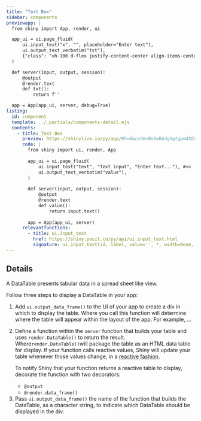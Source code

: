 ```yaml
---
title: "Text Box"
sidebar: components 
previewapp: |
  from shiny import App, render, ui

  app_ui = ui.page_fluid(
      ui.input_text("x", "", placeholder="Enter text"),
      ui.output_text_verbatim("txt"),
      {"class": "vh-100 d-flex justify-content-center align-items-center px-4"}
  )

  def server(input, output, session):
      @output
      @render.text
      def txt():
          return f''

  app = App(app_ui, server, debug=True)
listing:
  id: component
  template: ../_partials/components-detail.ejs
  contents:
    - title: Text Box
      preview: https://shinylive.io/py/app/#h=0&code=NobwRAdghgtgpmAXGKAHVA6VBPMAaMAYwHsIAXOcpMAMwCdiYACAZwAsBLCbJjmVYnTJMArhzxM6lACZw6EgILoAOhFVpUAfTFMAvKI5YoAcziaaAGzHSAFKqYODGLqhFlNFAB5k7YL2WV8JkCAFThvXghXAKDAgFFyOSZ-DFTAgEo8e0cxDGI3aI9w9wA3OQAjKDI+XxKoKzgMrIh01VVZGlY5MrobFzcJfLJoiRY4FhYOUnTEbIcAASHouaZ5qQhZOgx-FY6mOoabGZXHSTgyEToISOjt4qO26HQ9JiVUGw1tcS66HvSwAC+AF0gA
      code: |
        from shiny import ui, render, App
        
        app_ui = ui.page_fluid(
            ui.input_text("text", "Text input", "Enter text..."), #<<
            ui.output_text_verbatim("value"),
        )
        
        def server(input, output, session):
            @output
            @render.text
            def value():
                return input.text()
        
        app = App(app_ui, server)
      relevantfunctions:
        - title: ui.input_text
          href: https://shiny.posit.co/py/api/ui.input_text.html
          signature: ui.input_text(id, label, value='', *, width=None, placeholder=None, autocomplete='off', spellcheck=None)
---
```


:::{#component}
:::

## Details

<p>A DataTable presents tabular data in a spread sheet like view. </p>

<p>Follow three steps to display a DataTable in your app:</p>

<ol>
  <li>
  Add `ui.output_data_frame()` to the UI of your app to create a div in which to display the table. Where you call this function will determine where the table will appear within the layout of the app. For example, ...
  </li>
  <li>
  <p>Define a function within the `server` function that builds your table and uses `render.DataTable()` to return the result. Where`render.DataTable()`will package the table as an HTML data table for display. If your function calls reactive values, Shiny will update your table whenever those values change, in a [reactive fashion]().</p>
  
  <p>To notify Shiny that your function returns a reactive table to display, decorate the function with two decorators:</p>
  
   <ul>
     <li>`@output`</li>
     <li>`@render.data_frame()`</li>
   </ul>

  </li>

  <li>Pass `ui.output_data_frame()` the name of the function that builds the DataTable, as a character string, to indicate which DataTable should be displayed in the div. 
  </li>
</ol>
